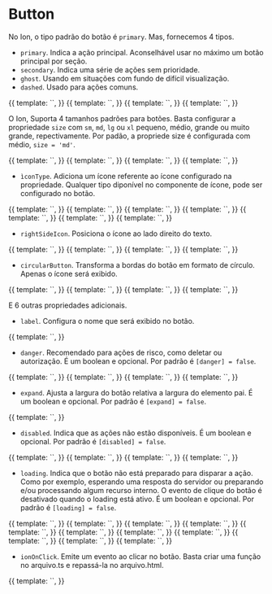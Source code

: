 
<Meta title="Ion/Buttons/button" component={ButtonComponent} />

# Button

No Ion, o tipo padrão do botão é `primary`. Mas, fornecemos 4 tipos.

- `primary`. Indica a ação principal. Aconselhável usar no máximo um botão principal por seção.
- `secondary`. Indica uma série de ações sem prioridade.
- `ghost`. Usando em situações com fundo de difícil visualização.
- `dashed`. Usado para ações comuns.

<Canvas>
  <Story
    name="type: primary"
    decorators={[
      moduleMetadata({
        declarations: [ButtonComponent, BadgeComponent],
        imports: [CommonModule, DropdownModule],
      }),
    ]}
  >
    {{
      template: `<ion-button label="Primary"></ion-button>`,
    }}
  </Story>
  <Story
    name="type: secondary"
    decorators={[
      moduleMetadata({
        declarations: [ButtonComponent, BadgeComponent],
        imports: [CommonModule, DropdownModule],
      }),
    ]}
  >
    {{
      template: `<ion-button label="Secondary" type="secondary"></ion-button>`,
    }}
  </Story>
  <Story
    name="type: ghost"
    decorators={[
      moduleMetadata({
        declarations: [ButtonComponent, BadgeComponent],
        imports: [CommonModule, DropdownModule],
      }),
    ]}
  >
    {{
      template: `<ion-button label="Ghost" type="ghost"></ion-button>`,
    }}
  </Story>
  <Story
    name="type: dashed"
    decorators={[
      moduleMetadata({
        declarations: [ButtonComponent, BadgeComponent],
        imports: [CommonModule, DropdownModule],
      }),
    ]}
  >
    {{
      template: `<ion-button label="Dashed" type="dashed"></ion-button>`,
    }}
  </Story>
</Canvas>

O Ion, Suporta 4 tamanhos padrões para botões. Basta configurar a propriedade `size` com `sm`, `md`, `lg` ou `xl` pequeno, médio, grande ou muito grande, repectivamente. Por padão, a propriede size é configurada com médio, `size = 'md'`.

<Canvas>
  <Story
    name="size: sm"
    decorators={[
      moduleMetadata({
        declarations: [ButtonComponent, BadgeComponent],
        imports: [CommonModule, DropdownModule],
      }),
    ]}
  >
    {{
      template: `<ion-button label="Small" size="sm"></ion-button>`,
    }}
  </Story>
  <Story
    name="size: md"
    decorators={[
      moduleMetadata({
        declarations: [ButtonComponent, BadgeComponent],
        imports: [CommonModule, DropdownModule],
      }),
    ]}
  >
    {{
      template: `<ion-button label="Medium"></ion-button>`,
    }}
  </Story>
  <Story
    name="size: lg"
    decorators={[
      moduleMetadata({
        declarations: [ButtonComponent, BadgeComponent],
        imports: [CommonModule, DropdownModule],
      }),
    ]}
  >
    {{
      template: `<ion-button label="Large" size="lg"></ion-button>`,
    }}
  </Story>
  <Story
    name="type: xl"
    decorators={[
      moduleMetadata({
        declarations: [ButtonComponent, BadgeComponent],
        imports: [CommonModule, DropdownModule],
      }),
    ]}
  >
    {{
      template: `<ion-button label="Extra-large" size="xl"></ion-button>`,
    }}
  </Story>
</Canvas>

- `ìconType`. Adiciona um ícone referente ao ícone configurado na propriedade. Qualquer tipo diponível no componente de ícone, pode ser configurado no botão.

<Canvas>
  <Story
    name="icontype"
    decorators={[
      moduleMetadata({
        declarations: [ButtonComponent, BadgeComponent],
        imports: [CommonModule, DropdownModule],
      }),
    ]}
  >
    {{
      template: `<ion-button iconType="pencil" tooltip="pencil" size="sm"></ion-button>`,
    }}
  </Story>
  <Story
    name="icontype in danger"
    decorators={[
      moduleMetadata({
        declarations: [ButtonComponent, BadgeComponent],
        imports: [CommonModule, DropdownModule],
      }),
    ]}
  >
    {{
      template: `<ion-button iconType="pencil" [danger]="true" tooltip="danger pencil" size="md"></ion-button>`,
    }}
  </Story>
  <Story
    name="icontype: trash"
    decorators={[
      moduleMetadata({
        declarations: [ButtonComponent, BadgeComponent],
        imports: [CommonModule, DropdownModule],
      }),
    ]}
  >
    {{
      template: `<ion-button label="Deletar" iconType="trash" size="lg"></ion-button>`,
    }}
  </Story>
  <Story
    name="icontype: loading"
    decorators={[
      moduleMetadata({
        declarations: [ButtonComponent, BadgeComponent],
        imports: [CommonModule, DropdownModule],
      }),
    ]}
  >
    {{
      template: `<ion-button label="" iconType="pencil" [loading]="true"></ion-button>`,
    }}
  </Story>
  <Story
    name="icontype: loading with label"
    decorators={[
      moduleMetadata({
        declarations: [ButtonComponent, BadgeComponent],
        imports: [CommonModule, DropdownModule],
      }),
    ]}
  >
    {{
      template: `<ion-button label="Editar" iconType="pencil" [loading]="true"></ion-button>`,
    }}
  </Story>
  <Story
    name="icontype: loading with custom loading message"
    decorators={[
      moduleMetadata({
        declarations: [ButtonComponent, BadgeComponent],
        imports: [CommonModule, DropdownModule],
      }),
    ]}
  >
    {{
      template: `<ion-button label="Editar" iconType="pencil" [loading]="true" loadingMessage="I'm loading"></ion-button>`,
    }}
  </Story>
  <Story
    name="iconetype: trash danger"
    decorators={[
      moduleMetadata({
        declarations: [ButtonComponent, BadgeComponent],
        imports: [CommonModule, DropdownModule],
      }),
    ]}
  >
    {{
      template: `<ion-button label="Deletar" iconType="trash" [danger]="true" size="xl"></ion-button>`,
    }}
  </Story>
</Canvas>

- `rightSideIcon`. Posiciona o ícone ao lado direito do texto.

<Canvas>
  <Story
    name="rightSideIcon"
    decorators={[
      moduleMetadata({
        declarations: [ButtonComponent, BadgeComponent],
        imports: [CommonModule, DropdownModule],
      }),
    ]}
  >
    {{
      template: `<ion-button label="Editar" iconType="pencil" [rightSideIcon]="true"></ion-button>`,
    }}
  </Story>
  <Story
    name="rightSideIcon: trash danger"
    decorators={[
      moduleMetadata({
        declarations: [ButtonComponent, BadgeComponent],
        imports: [CommonModule, DropdownModule],
      }),
    ]}
  >
    {{
      template: `<ion-button label="Deletar" iconType="trash" [danger]="true" [rightSideIcon]="true"></ion-button>`,
    }}
  </Story>
</Canvas>

<Canvas>
  <Story
    name="with dropdown"
    decorators={[
      moduleMetadata({
        declarations: [ButtonComponent, BadgeComponent],
        imports: [CommonModule, DropdownModule],
      }),
    ]}
  >
    {{
      template: `<ion-button label="Primary" [options]="[{ label: 'option 1' }, {label: 'option 2'}]"></ion-button>`,
    }}
  </Story>
  <Story
    name="with dropdown : multiple choices"
    decorators={[
      moduleMetadata({
        declarations: [ButtonComponent, BadgeComponent],
        imports: [CommonModule, DropdownModule],
      }),
    ]}
  >
    {{
      template: `<ion-button label="Primary" [options]="[{ label: 'option 1' }, {label: 'option 2'}]" multiple="true"></ion-button>`,
    }}
  </Story>
</Canvas>

- `circularButton`. Transforma a bordas do botão em formato de círculo. Apenas o ícone será exibido.

<Canvas>
  <Story
    name="circularButton"
    decorators={[
      moduleMetadata({
        declarations: [ButtonComponent, BadgeComponent],
        imports: [CommonModule, DropdownModule],
      }),
    ]}
  >
    {{
      template: `<ion-button label="Editar" iconType="pencil" tooltip="pencil" [circularButton]="true"></ion-button>`,
    }}
  </Story>
  <Story
    name="circularButton: trash danger"
    decorators={[
      moduleMetadata({
        declarations: [ButtonComponent, BadgeComponent],
        imports: [CommonModule, DropdownModule],
      }),
    ]}
  >
    {{
      template: `<ion-button label="Deletar" iconType="trash" tooltip="trash" [danger]="true" [circularButton]="true"></ion-button>`,
    }}
  </Story>
  <Story
    name="circularButton: trash ghost"
    decorators={[
      moduleMetadata({
        declarations: [ButtonComponent, BadgeComponent],
        imports: [CommonModule, DropdownModule],
      }),
    ]}
  >
    {{
      template: `<ion-button label="Deletar" iconType="close" type="ghost" [circularButton]="true"></ion-button>`,
    }}
  </Story>
  <Story
    name="circularButton: loading state"
    decorators={[
      moduleMetadata({
        declarations: [ButtonComponent, BadgeComponent],
        imports: [CommonModule, DropdownModule],
      }),
    ]}
  >
    {{
      template: `<ion-button label="Editar" iconType="pencil" [circularButton]="true" [loading]="true"></ion-button>`,
    }}
  </Story>
</Canvas>

E 6 outras propriedades adicionais.

- `label`. Configura o nome que será exibido no botão.

<Canvas>
  <Story
    name="label: name button"
    decorators={[
      moduleMetadata({
        declarations: [ButtonComponent, BadgeComponent],
        imports: [CommonModule, DropdownModule],
      }),
    ]}
  >
    {{
      template: `<ion-button label="Nome do botão"></ion-button>`,
    }}
  </Story>
</Canvas>

- `danger`. Recomendado para ações de risco, como deletar ou autorização. É um boolean e opcional. Por padrão é `[danger] = false`.

<Canvas>
  <Story
    name="danger in primary button"
    decorators={[
      moduleMetadata({
        declarations: [ButtonComponent, BadgeComponent],
        imports: [CommonModule, DropdownModule],
      }),
    ]}
  >
    {{
      template: `<ion-button label="Primary" [danger]=true></ion-button>`,
    }}
  </Story>
  <Story
    name="danger in secondary button"
    decorators={[
      moduleMetadata({
        declarations: [ButtonComponent, BadgeComponent],
        imports: [CommonModule, DropdownModule],
      }),
    ]}
  >
    {{
      template: `<ion-button label="Secondary" type="secondary" [danger]=true></ion-button>`,
    }}
  </Story>
  <Story
    name="danger in ghost button"
    decorators={[
      moduleMetadata({
        declarations: [ButtonComponent, BadgeComponent],
        imports: [CommonModule, DropdownModule],
      }),
    ]}
  >
    {{
      template: `<ion-button label="Ghost" type="ghost" [danger]=true></ion-button>`,
    }}
  </Story>
  <Story
    name="danger in dashed button"
    decorators={[
      moduleMetadata({
        declarations: [ButtonComponent, BadgeComponent],
        imports: [CommonModule, DropdownModule],
      }),
    ]}
  >
    {{
      template: `<ion-button label="Dashed" type="dashed" [danger]=true></ion-button>`,
    }}
  </Story>
</Canvas>

- `expand`. Ajusta a largura do botão relativa a largura do elemento pai. É um boolean e opcional. Por padrão é `[expand] = false`.

<Canvas>
  <Story
    name="expand: true"
    decorators={[
      moduleMetadata({
        declarations: [ButtonComponent, BadgeComponent],
        imports: [CommonModule, DropdownModule],
      }),
    ]}
  >
    {{
      template: `<ion-button label="Primary" [expand]=true></ion-button>`,
    }}
  </Story>
</Canvas>

- `disabled`. Indica que as ações não estão disponíveis. É um boolean e opcional. Por padrão é `[disabled] = false`.

<Canvas>
  <Story
    name="disabled in primary button"
    decorators={[
      moduleMetadata({
        declarations: [ButtonComponent, BadgeComponent],
        imports: [CommonModule, DropdownModule],
      }),
    ]}
  >
    {{
      template: `<ion-button label="Primary" [disabled]=true></ion-button>`,
    }}
  </Story>
  <Story
    name="disabled in secondary button"
    decorators={[
      moduleMetadata({
        declarations: [ButtonComponent, BadgeComponent],
        imports: [CommonModule, DropdownModule],
      }),
    ]}
  >
    {{
      template: `<ion-button label="Secondary" type="secondary" [disabled]=true></ion-button>`,
    }}
  </Story>
  <Story
    name="disabled in ghost button"
    decorators={[
      moduleMetadata({
        declarations: [ButtonComponent, BadgeComponent],
        imports: [CommonModule, DropdownModule],
      }),
    ]}
  >
    {{
      template: `<ion-button label="Ghost" type="ghost" [disabled]=true></ion-button>`,
    }}
  </Story>
  <Story
    name="disabled in dashed button"
    decorators={[
      moduleMetadata({
        declarations: [ButtonComponent, BadgeComponent],
        imports: [CommonModule, DropdownModule],
      }),
    ]}
  >
    {{
      template: `<ion-button label="Dashed" type="dashed" [disabled]=true></ion-button>`,
    }}
  </Story>
</Canvas>

- `loading`. Indica que o botão não está preparado para disparar a ação. Como por exemplo, esperando uma resposta do servidor ou preparando e/ou processando algum recurso interno. O evento de clique do botão é desativado quando o loading está ativo. É um boolean e opcional. Por padrão é `[loading] = false`.

<Canvas>
  <Story
    name="Loading in primary button"
    decorators={[
      moduleMetadata({
        declarations: [ButtonComponent, BadgeComponent],
        imports: [CommonModule, DropdownModule],
      }),
    ]}
  >
    {{
      template: `<ion-button label="Primary" [loading]="true"></ion-button>`,
    }}
  </Story>
  <Story
    name="Loading in secondary button"
    decorators={[
      moduleMetadata({
        declarations: [ButtonComponent, BadgeComponent],
        imports: [CommonModule, DropdownModule],
      }),
    ]}
  >
    {{
      template: `<ion-button label="Secondary" type="secondary" [loading]="true"></ion-button>`,
    }}
  </Story>
  <Story
    name="Loading in ghost button"
    decorators={[
      moduleMetadata({
        declarations: [ButtonComponent, BadgeComponent],
        imports: [CommonModule, DropdownModule],
      }),
    ]}
  >
    {{
      template: `<ion-button label="Ghost" type="ghost" [loading]="true"></ion-button>`,
    }}
  </Story>
  <Story
    name="Loading in dashed button"
    decorators={[
      moduleMetadata({
        declarations: [ButtonComponent, BadgeComponent],
        imports: [CommonModule, DropdownModule],
      }),
    ]}
  >
    {{
      template: `<ion-button label="Dashed" type="dashed" [loading]="true"></ion-button>`,
    }}
  </Story>
  <Story
    name="Loading in primary danger"
    decorators={[
      moduleMetadata({
        declarations: [ButtonComponent, BadgeComponent],
        imports: [CommonModule, DropdownModule],
      }),
    ]}
  >
    {{
      template: `<ion-button label="Primary" [danger]="true" [loading]="true"></ion-button>`,
    }}
  </Story>
  <Story
    name="Loading in primary disabled button"
    decorators={[
      moduleMetadata({
        declarations: [ButtonComponent, BadgeComponent],
        imports: [CommonModule, DropdownModule],
      }),
    ]}
  >
    {{
      template: `<ion-button label="Primary" [disabled]="true" [loading]="true"></ion-button>`,
    }}
  </Story>
  <Story
    name="Loading in secondary disabled button"
    decorators={[
      moduleMetadata({
        declarations: [ButtonComponent, BadgeComponent],
        imports: [CommonModule, DropdownModule],
      }),
    ]}
  >
    {{
      template: `<ion-button label="Secondary" type="secondary" [disabled]="true" [loading]="true"></ion-button>`,
    }}
  </Story>
  <Story
    name="Loading in ghost disabled button"
    decorators={[
      moduleMetadata({
        declarations: [ButtonComponent, BadgeComponent],
        imports: [CommonModule, DropdownModule],
      }),
    ]}
  >
    {{
      template: `<ion-button label="Ghost" type="ghost" [disabled]="true" [loading]="true"></ion-button>`,
    }}
  </Story>
  <Story
    name="Loading in dashed disabled button"
    decorators={[
      moduleMetadata({
        declarations: [ButtonComponent, BadgeComponent],
        imports: [CommonModule, DropdownModule],
      }),
    ]}
  >
    {{
      template: `<ion-button label="Dashed" type="dashed" [disabled]="true" [loading]="true"></ion-button>`,
    }}
  </Story>
  <Story
    name="Loading in secondary danger disabled button"
    decorators={[
      moduleMetadata({
        declarations: [ButtonComponent, BadgeComponent],
        imports: [CommonModule, DropdownModule],
      }),
    ]}
  >
    {{
      template: `<ion-button label="Primary" type="secondary" [danger]="true" [disabled]="true" [loading]="true"></ion-button>`,
    }}
  </Story>
  <Story
    name="Loading with custom message"
    decorators={[
      moduleMetadata({
        declarations: [ButtonComponent, BadgeComponent],
        imports: [CommonModule, DropdownModule],
      }),
    ]}
  >
    {{
      template: `<ion-button label="Primary" [loading]="true" loadingMessage="I'm loading"></ion-button>`,
    }}
  </Story>
</Canvas>

- `ionOnClick`. Emite um evento ao clicar no botão. Basta criar uma função no arquivo.ts e repassá-la no arquivo.html.

<Canvas>
  <Story
    name="ionOnClick"
    decorators={[
      moduleMetadata({
        declarations: [ButtonComponent, BadgeComponent],
        imports: [CommonModule, DropdownModule],
      }),
    ]}
  >
    {{
      template: `<ion-button label="Primary" (ionOnClick)="passAFunctionHere()"></ion-button>`,
    }}
  </Story>
</Canvas>
